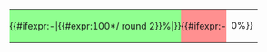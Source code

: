 {|class="wikitable"  style="width: 100%; border: none; margin: 0px"
|-
|style="text-align: center; background: #90ff90; border: none; padding: 0px; width:{{#ifexpr:{{{4}}}-{{{3}}}|{{#expr:100*{{{2}}}/{{{4}}} round 2}}|0}}%"|{{#ifexpr:{{{4}}}-{{{3}}}|{{{1}}}{{#expr:100*{{{2}}}/{{{4}}} round 2}}%|}}
|style="background: #FFFFDD; border: none; padding: 0px; width: {{#expr:100-100*({{{2}}}+{{{3}}})/{{{4}}} round 2}}%"|
|style="text-align: center; background: #FF9090; border: none; padding: 0px; width: {{#expr:100*{{{3}}}/{{{4}}} round 2}}%"|{{#ifexpr:{{{4}}}-{{{3}}}||{{{1}}}0%}}
|}<noinclude>
{{Documentation}}
</noinclude>
